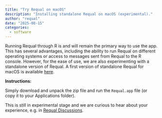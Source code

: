 ```yaml
---
title: "Try Requal on macOS"
description: "Installing standalone Requal on macOS (experimental)."
author: "requal"
date: "2025-08-15"
categories:
  - software
---
```


Running Requal through R is and will remain the primary way to use the app. This has several advantages, including the ability to run Requal on different operating systems or access to messages sent from Requal to the R console. However, for the ease of use, we are also experimenting with a standalone version of Requal. A first version of standalone Requal for macOS is available [here](https://owncloud.cesnet.cz/index.php/s/oWBZcb9ruzXeZxB/download).

__Instructions:__

Simply download and unpack the zip file and run the `Requal.app` file (or copy it to your Applications folder).


This is still in experimental stage and we are curious to hear about your experience, e.g. in [Requal Discussions](https://github.com/RE-QDA/requal/discussions).